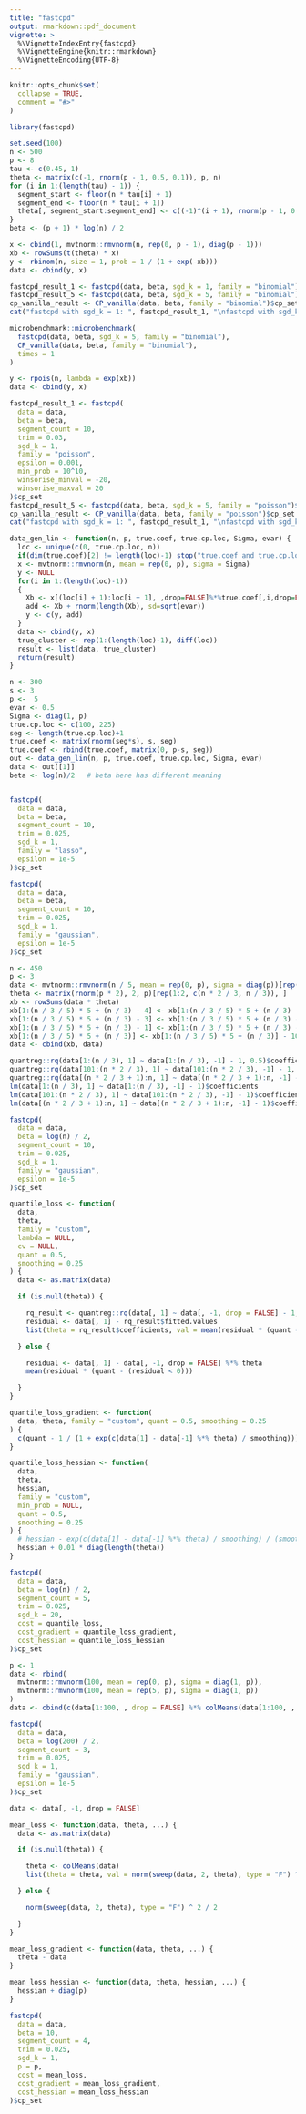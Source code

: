 ---
title: "fastcpd"
output: rmarkdown::pdf_document
vignette: >
  %\VignetteIndexEntry{fastcpd}
  %\VignetteEngine{knitr::rmarkdown}
  %\VignetteEncoding{UTF-8}
---

```{r, include = FALSE}
knitr::opts_chunk$set(
  collapse = TRUE,
  comment = "#>"
)
```

```{r setup}
library(fastcpd)
```

```{r}
set.seed(100)
n <- 500
p <- 8
tau <- c(0.45, 1)
theta <- matrix(c(-1, rnorm(p - 1, 0.5, 0.1)), p, n)
for (i in 1:(length(tau) - 1)) {
  segment_start <- floor(n * tau[i] + 1)
  segment_end <- floor(n * tau[i + 1])
  theta[, segment_start:segment_end] <- c((-1)^(i + 1), rnorm(p - 1, 0.5, 0.1))
}
beta <- (p + 1) * log(n) / 2

x <- cbind(1, mvtnorm::rmvnorm(n, rep(0, p - 1), diag(p - 1)))
xb <- rowSums(t(theta) * x)
y <- rbinom(n, size = 1, prob = 1 / (1 + exp(-xb)))
data <- cbind(y, x)
```

```{r}
fastcpd_result_1 <- fastcpd(data, beta, sgd_k = 1, family = "binomial")$cp_set
fastcpd_result_5 <- fastcpd(data, beta, sgd_k = 5, family = "binomial")$cp_set
cp_vanilla_result <- CP_vanilla(data, beta, family = "binomial")$cp_set
cat("fastcpd with sgd_k = 1: ", fastcpd_result_1, "\nfastcpd with sgd_k = 5: ", fastcpd_result_5, "\nvanilla: ", cp_vanilla_result)
```

```{r}
microbenchmark::microbenchmark(
  fastcpd(data, beta, sgd_k = 5, family = "binomial"),
  CP_vanilla(data, beta, family = "binomial"),
  times = 1
)
```

```{r}
y <- rpois(n, lambda = exp(xb))
data <- cbind(y, x)
```

```{r}
fastcpd_result_1 <- fastcpd(
  data = data,
  beta = beta,
  segment_count = 10,
  trim = 0.03,
  sgd_k = 1,
  family = "poisson",
  epsilon = 0.001,
  min_prob = 10^10,
  winsorise_minval = -20,
  winsorise_maxval = 20
)$cp_set
fastcpd_result_5 <- fastcpd(data, beta, sgd_k = 5, family = "poisson")$cp_set
cp_vanilla_result <- CP_vanilla(data, beta, family = "poisson")$cp_set
cat("fastcpd with sgd_k = 1: ", fastcpd_result_1, "\nfastcpd with sgd_k = 5: ", fastcpd_result_5, "\nvanilla: ", cp_vanilla_result)
```


```{r}
data_gen_lin <- function(n, p, true.coef, true.cp.loc, Sigma, evar) {
  loc <- unique(c(0, true.cp.loc, n))
  if(dim(true.coef)[2] != length(loc)-1) stop("true.coef and true.cp.loc do not match")
  x <- mvtnorm::rmvnorm(n, mean = rep(0, p), sigma = Sigma)
  y <- NULL
  for(i in 1:(length(loc)-1))
  {
    Xb <- x[(loc[i] + 1):loc[i + 1], ,drop=FALSE]%*%true.coef[,i,drop=FALSE]
    add <- Xb + rnorm(length(Xb), sd=sqrt(evar))
    y <- c(y, add)
  }
  data <- cbind(y, x)
  true_cluster <- rep(1:(length(loc)-1), diff(loc))
  result <- list(data, true_cluster)
  return(result)
}

n <- 300
s <- 3
p <-  5
evar <- 0.5
Sigma <- diag(1, p)
true.cp.loc <- c(100, 225)
seg <- length(true.cp.loc)+1
true.coef <- matrix(rnorm(seg*s), s, seg)
true.coef <- rbind(true.coef, matrix(0, p-s, seg))
out <- data_gen_lin(n, p, true.coef, true.cp.loc, Sigma, evar)
data <- out[[1]]
beta <- log(n)/2   # beta here has different meaning


fastcpd(
  data = data,
  beta = beta,
  segment_count = 10,
  trim = 0.025,
  sgd_k = 1,
  family = "lasso",
  epsilon = 1e-5
)$cp_set

fastcpd(
  data = data,
  beta = beta,
  segment_count = 10,
  trim = 0.025,
  sgd_k = 1,
  family = "gaussian",
  epsilon = 1e-5
)$cp_set

n <- 450
p <- 3
data <- mvtnorm::rmvnorm(n / 5, mean = rep(0, p), sigma = diag(p))[rep(1:(n / 5), each = 5), ]
theta <- matrix(rnorm(p * 2), 2, p)[rep(1:2, c(n * 2 / 3, n / 3)), ]
xb <- rowSums(data * theta)
xb[1:(n / 3 / 5) * 5 + (n / 3) - 4] <- xb[1:(n / 3 / 5) * 5 + (n / 3) - 4] + 50
xb[1:(n / 3 / 5) * 5 + (n / 3) - 3] <- xb[1:(n / 3 / 5) * 5 + (n / 3) - 3] + 40
xb[1:(n / 3 / 5) * 5 + (n / 3) - 1] <- xb[1:(n / 3 / 5) * 5 + (n / 3) - 1] - 5
xb[1:(n / 3 / 5) * 5 + (n / 3)] <- xb[1:(n / 3 / 5) * 5 + (n / 3)] - 10
data <- cbind(xb, data)

quantreg::rq(data[1:(n / 3), 1] ~ data[1:(n / 3), -1] - 1, 0.5)$coefficients
quantreg::rq(data[101:(n * 2 / 3), 1] ~ data[101:(n * 2 / 3), -1] - 1, 0.5)$coefficients
quantreg::rq(data[(n * 2 / 3 + 1):n, 1] ~ data[(n * 2 / 3 + 1):n, -1] - 1, 0.5)$coefficients
lm(data[1:(n / 3), 1] ~ data[1:(n / 3), -1] - 1)$coefficients
lm(data[101:(n * 2 / 3), 1] ~ data[101:(n * 2 / 3), -1] - 1)$coefficients
lm(data[(n * 2 / 3 + 1):n, 1] ~ data[(n * 2 / 3 + 1):n, -1] - 1)$coefficients

fastcpd(
  data = data,
  beta = log(n) / 2,
  segment_count = 10,
  trim = 0.025,
  sgd_k = 1,
  family = "gaussian",
  epsilon = 1e-5
)$cp_set

quantile_loss <- function(
  data,
  theta,
  family = "custom",
  lambda = NULL,
  cv = NULL,
  quant = 0.5,
  smoothing = 0.25
) {
  data <- as.matrix(data)

  if (is.null(theta)) {

    rq_result <- quantreg::rq(data[, 1] ~ data[, -1, drop = FALSE] - 1, quant)
    residual <- data[, 1] - rq_result$fitted.values
    list(theta = rq_result$coefficients, val = mean(residual * (quant - (residual < 0))))

  } else {

    residual <- data[, 1] - data[, -1, drop = FALSE] %*% theta
    mean(residual * (quant - (residual < 0)))

  }
}

quantile_loss_gradient <- function(
  data, theta, family = "custom", quant = 0.5, smoothing = 0.25
) {
  c(quant - 1 / (1 + exp(c(data[1] - data[-1] %*% theta) / smoothing))) * data[-1]
}

quantile_loss_hessian <- function(
  data,
  theta,
  hessian,
  family = "custom",
  min_prob = NULL,
  quant = 0.5,
  smoothing = 0.25
) {
  # hessian - exp(c(data[1] - data[-1] %*% theta) / smoothing) / (smoothing * (1 + exp(c(data[1] - data[-1] %*% theta) / smoothing))^2) * data[-1] %o% data[-1]
  hessian + 0.01 * diag(length(theta))
}

fastcpd(
  data = data,
  beta = log(n) / 2,
  segment_count = 5,
  trim = 0.025,
  sgd_k = 20,
  cost = quantile_loss,
  cost_gradient = quantile_loss_gradient,
  cost_hessian = quantile_loss_hessian
)$cp_set
```

```{r}
p <- 1
data <- rbind(
  mvtnorm::rmvnorm(100, mean = rep(0, p), sigma = diag(1, p)),
  mvtnorm::rmvnorm(100, mean = rep(5, p), sigma = diag(1, p))
)
data <- cbind(c(data[1:100, , drop = FALSE] %*% colMeans(data[1:100, , drop = FALSE]), data[101:200, , drop = FALSE] %*% colMeans(data[101:200, , drop = FALSE])), data)

fastcpd(
  data = data,
  beta = log(200) / 2,
  segment_count = 3,
  trim = 0.025,
  sgd_k = 1,
  family = "gaussian",
  epsilon = 1e-5
)$cp_set

data <- data[, -1, drop = FALSE]

mean_loss <- function(data, theta, ...) {
  data <- as.matrix(data)

  if (is.null(theta)) {

    theta <- colMeans(data)
    list(theta = theta, val = norm(sweep(data, 2, theta), type = "F") ^ 2 / 2)

  } else {

    norm(sweep(data, 2, theta), type = "F") ^ 2 / 2

  }
}

mean_loss_gradient <- function(data, theta, ...) {
  theta - data
}

mean_loss_hessian <- function(data, theta, hessian, ...) {
  hessian + diag(p)
}

fastcpd(
  data = data,
  beta = 10,
  segment_count = 4,
  trim = 0.025,
  sgd_k = 1,
  p = p,
  cost = mean_loss,
  cost_gradient = mean_loss_gradient,
  cost_hessian = mean_loss_hessian
)$cp_set
```

